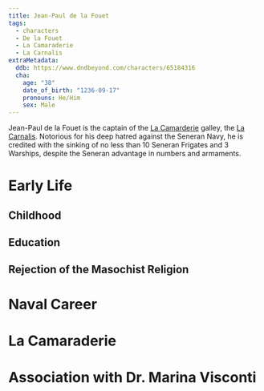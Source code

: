 ```yaml
---
title: Jean-Paul de la Fouet
tags:
  - characters
  - De la Fouet
  - La Camaraderie
  - La Carnalis
extraMetadata:
  ddb: https://www.dndbeyond.com/characters/65184316
  cha:
    age: "38"
    date_of_birth: "1236-09-17"
    pronouns: He/Him
    sex: Male
---
```


<Stub />

Jean-Paul de la Fouet is the captain of the
[La Camarderie](../organizations/la-camaraderie.mdx) galley, the
[La Carnalis](../vehicles/la-carnalis.mdx). Notorious for his deep hatred
against the Seneran Navy, he is credited with the sinking of no less than 10
Seneran Frigates and 3 Warships, despite the Seneran advantage in numbers and
armaments.

# Early Life

## Childhood

## Education

## Rejection of the Masochist Religion

# Naval Career

# La Camaraderie

# Association with Dr. Marina Visconti
